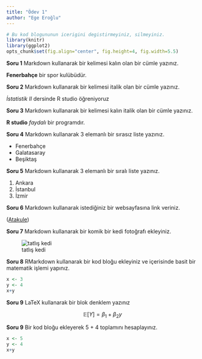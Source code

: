 ```yaml
---
title: "Ödev 1"
author: "Ege Eroğlu"
---
```


```r
# Bu kod blogununun icerigini degistirmeyiniz, silmeyiniz.
library(knitr)
library(ggplot2)
opts_chunk$set(fig.align="center", fig.height=4, fig.width=5.5)
```

**Soru 1** Markdown kullanarak bir kelimesi kalın olan bir cümle yazınız.

**Fenerbahçe** bir spor kulübüdür. 

**Soru 2** Markdown kullanarak bir kelimesi italik olan bir cümle yazınız.

_İstatistik II_ dersinde R studio öğreniyoruz

**Soru 3** Markdown kullanarak bir kelimesi kalın italik olan bir cümle yazınız.

**R studio** _faydalı_ bir programdır.

**Soru 4** Markdown kullanarak 3 elemanlı bir sırasız liste yazınız.

* Fenerbahçe
* Galatasaray
* Beşiktaş

**Soru 5** Markdown kullanarak 3 elemanlı bir sıralı liste yazınız.

1. Ankara
2. İstanbul
3. İzmir

**Soru 6** Markdown kullanarak istediğiniz bir websayfasına link veriniz.

([Atakule](https://pixabay.com/tr/photos/atakule-kule-park-%c3%a7ankaya-ankara-6322881/))

**Soru 7** Markdown kullanarak bir komik bir kedi fotoğrafı ekleyiniz.

![tatlış kedi](https://pixabay.com/tr/photos/atakule-kule-park-%c3%a7ankaya-ankara-6322881/)

**Soru 8** RMarkdown kullanarak bir kod bloğu ekleyiniz ve içerisinde basit bir matematik işlemi yapınız.

```r
x <- 3
y <- 4
x+y
```


**Soru 9** LaTeX kullanarak bir blok denklem yazınız

$$
\mathbb{E}[Y] = \beta_1 + \beta_2y
$$

**Soru 9** Bir kod bloğu ekleyerek 5 + 4 toplamını hesaplayınız.

```r
x <- 5
y <- 4
x+y
```

